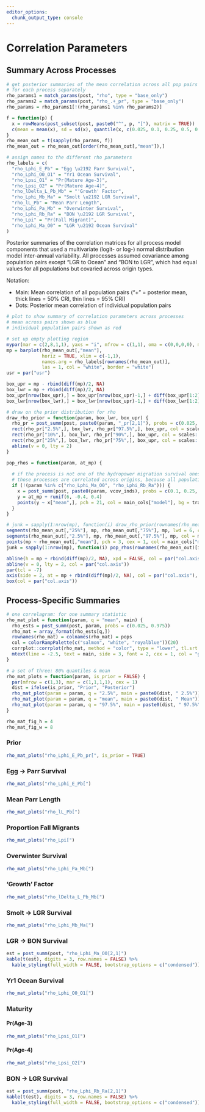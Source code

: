 ```yaml
---
editor_options: 
  chunk_output_type: console
---
```


# Correlation Parameters {.tabset .tabset-pills}

## Summary Across Processes

```r
# get posterior summaries of the mean correlation across all pop pairs
# for each process separately
rho_params1 = match_params(post, "rho", type = "base_only")
rho_params2 = match_params(post, "rho_.+_pr", type = "base_only")
rho_params = rho_params1[!(rho_params1 %in% rho_params2)]

f = function(p) {
  x = rowMeans(post_subset(post, paste0("^", p, "["), matrix = TRUE))
  c(mean = mean(x), sd = sd(x), quantile(x, c(0.025, 0.1, 0.25, 0.5, 0.75, 0.9, 0.975)))
}
rho_mean_out = t(sapply(rho_params, f))
rho_mean_out = rho_mean_out[order(rho_mean_out[,"mean"]),]

# assign names to the different rho parameters
rho_labels = c(
  "rho_Lphi_E_Pb" = "Egg \u2192 Parr Survival",
  "rho_Lphi_O0_O1" = "Yr1 Ocean Survival",
  "rho_Lpsi_O1" = "Pr(Mature Age-3)",
  "rho_Lpsi_O2" = "Pr(Mature Age-4)",
  "rho_lDelta_L_Pb_Mb" = "'Growth' Factor",
  "rho_Lphi_Mb_Ma" = "Smolt \u2192 LGR Survival",
  "rho_lL_Pb" = "Mean Parr Length",
  "rho_Lphi_Pa_Mb" = "Overwinter Survival",
  "rho_Lphi_Rb_Ra" = "BON \u2192 LGR Survival",
  "rho_Lpi" = "Pr(Fall Migrant)",
  "rho_Lphi_Ma_O0" = "LGR \u2192 Ocean Survival"
)
```

Posterior summaries of the correlation matrices for all process model components that used a multivariate (logit- or log-) normal distribution model inter-annual variability.
All processes assumed covariance among population pairs except "LGR to Ocean" and "BON to LGR", which had equal values for all populations but covaried across origin types.

Notation:

* Main: Mean correlation of all population pairs ("+" = posterior mean, thick lines = 50% CRI, thin lines = 95% CRI)
* Dots: Posterior mean correlation of individual population pairs

```r
# plot to show summary of correlation parameters across processes
# mean across pairs shown as blue
# individual population pairs shown as red

# set up empty plotting region
mypar(mar = c(2,8,1,1), yaxs = "i", mfrow = c(1,1), oma = c(0,0,0,0), mgp = c(2,0.25,0))
mp = barplot(rho_mean_out[,"mean"], 
             horiz = TRUE, xlim = c(-1,1),
             names.arg = rho_labels[rownames(rho_mean_out)],
             las = 1, col = "white", border = "white")
usr = par("usr")

box_upr = mp - rbind(diff(mp)/2, NA)
box_lwr = mp + rbind(diff(mp)/2, NA)
box_upr[nrow(box_upr),] = box_upr[nrow(box_upr)-1,] + diff(box_upr[1:2])
box_lwr[nrow(box_lwr),] = box_lwr[nrow(box_upr)-1,] + diff(box_lwr[1:2])

# draw on the prior distribution for rho
draw_rho_prior = function(param, box_lwr, box_upr) {
  rho_pr = post_summ(post, paste0(param, "_pr[2,1]"), probs = c(0.025, 0.1, 0.25, 0.75, 0.9, 0.975))
  rect(rho_pr["2.5%",], box_lwr, rho_pr["97.5%",], box_upr, col = scales::alpha("grey25", 0.15), border = NA)
  rect(rho_pr["10%",], box_lwr, rho_pr["90%",], box_upr, col = scales::alpha("grey25", 0.15), border = NA)
  rect(rho_pr["25%",], box_lwr, rho_pr["75%",], box_upr, col = scales::alpha("grey25", 0.15), border = NA)
  abline(v = 0, lty = 2)
}

pop_rhos = function(param, at_mp) {
  
  # if the process is not one of the hydropower migration survival ones, do this
  # those processes are correlated across origins, because all populations share the same values each year
  if (!(param %in% c("rho_Lphi_Ma_O0", "rho_Lphi_Rb_Ra"))) {
    x = post_summ(post, paste0(param, vcov_inds), probs = c(0.1, 0.25, 0.75, 0.9))
    y = at_mp + runif(6, -0.4, 0.4)
    points(y ~ x["mean",], pch = 21, col = main_cols["model"], bg = tran_cols["model"])
  } 
}

# junk = sapply(1:nrow(mp), function(i) draw_rho_prior(rownames(rho_mean_out)[i], box_lwr[i,], box_upr[i,]))
segments(rho_mean_out[,"25%"], mp, rho_mean_out[,"75%"], mp, lwd = 6, col = main_cols["model"])
segments(rho_mean_out[,"2.5%"], mp, rho_mean_out[,"97.5%"], mp, col = main_cols["model"])
points(mp ~ rho_mean_out[,"mean"], pch = 3, cex = 1, col = main_cols["model"], lwd = 3)
junk = sapply(1:nrow(mp), function(i) pop_rhos(rownames(rho_mean_out)[i], mp[i,]))

abline(h = mp + rbind(diff(mp)/2, NA), xpd = FALSE, col = par("col.axis"), lty = 2)
abline(v = 0, lty = 2, col = par("col.axis"))
par(tcl = -7)
axis(side = 2, at = mp + rbind(diff(mp)/2, NA), col = par("col.axis"), line = NA, labels = FALSE, lty = 2)
box(col = par("col.axis"))
```

## Process-Specific Summaries {.tabset .tabset-dropdown}

```r

# one correlagram: for one summary statistic
rho_mat_plot = function(param, q = "mean", main) {
  rho_ests = post_summ(post, param, probs = c(0.025, 0.975))
  rho_mat = array_format(rho_ests[q,])
  rownames(rho_mat) = colnames(rho_mat) = pops
  col = colorRampPalette(c("salmon", "white", "royalblue"))(20)
  corrplot::corrplot(rho_mat, method = "color", type = "lower", tl.srt = 45, col = col, addCoef.col = "black", diag = FALSE, cl.pos = "n")
  mtext(line = -2.5, text = main, side = 3, font = 2, cex = 1, col = "grey50")
}

# a set of three: 80% quantiles & mean
rho_mat_plots = function(param, is_prior = FALSE) {
  par(mfrow = c(1,3), mar = c(1,1,1,1), cex = 1)
  dist = ifelse(is_prior, "Prior", "Posterior")
  rho_mat_plot(param = param, q = "2.5%", main = paste0(dist, " 2.5%"))
  rho_mat_plot(param = param, q = "mean", main = paste0(dist, " Mean"))
  rho_mat_plot(param = param, q = "97.5%", main = paste0(dist, " 97.5%"))
}

rho_mat_fig_h = 4
rho_mat_fig_w = 8
```

### Prior

```r
rho_mat_plots("rho_Lphi_E_Pb_pr[", is_prior = TRUE)
```

### Egg $\to$ Parr Survival

```r
rho_mat_plots("rho_Lphi_E_Pb[")
```

### Mean Parr Length

```r
rho_mat_plots("rho_lL_Pb[")
```

### Proportion Fall Migrants

```r
rho_mat_plots("rho_Lpi[")
```

### Overwinter Survival

```r
rho_mat_plots("rho_Lphi_Pa_Mb[")
```

### 'Growth' Factor

```r
rho_mat_plots("rho_lDelta_L_Pb_Mb[")
```

### Smolt $\to$ LGR Survival

```r
rho_mat_plots("rho_Lphi_Mb_Ma[")
```

### LGR $\to$ BON Survival

```r
est = post_summ(post, "rho_Lphi_Ma_O0[2,1]")
kable(t(est), digits = 3, row.names = FALSE) %>%
  kable_styling(full_width = FALSE, bootstrap_options = c("condensed"))
```

### Yr1 Ocean Survival

```r
rho_mat_plots("rho_Lphi_O0_O1[")
```

### Maturity {.tabset .tabset-pills}

#### Pr(Age-3) {-}

```r
rho_mat_plots("rho_Lpsi_O1[")
```

#### Pr(Age-4) {-}

```r
rho_mat_plots("rho_Lpsi_O2[")
```

### BON $\to$ LGR Survival

```r
est = post_summ(post, "rho_Lphi_Rb_Ra[2,1]")
kable(t(est), digits = 3, row.names = FALSE) %>%
  kable_styling(full_width = FALSE, bootstrap_options = c("condensed"))
```
